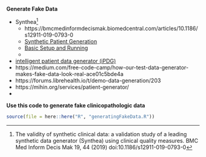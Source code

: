 
**Generate Fake Data**

- Synthea^[The validity of synthetic clinical data: a validation study of a leading synthetic data generator (Synthea) using clinical quality measures. BMC Med Inform Decis Mak 19, 44 (2019) doi:10.1186/s12911-019-0793-0]
  - https://bmcmedinformdecismak.biomedcentral.com/articles/10.1186/s12911-019-0793-0
  - [Synthetic Patient Generation](https://synthetichealth.github.io/synthea/)
  - [Basic Setup and Running](https://github.com/synthetichealth/synthea/wiki/Basic-Setup-and-Running)
  - 
- [intelligent patient data generator (iPDG)](http://www.mli.gmu.edu/index.php/research/ipdg/)
- https://medium.com/free-code-camp/how-our-test-data-generator-makes-fake-data-look-real-ace01c5bde4a
- https://forums.librehealth.io/t/demo-data-generation/203
- https://mihin.org/services/patient-generator/
- <!-- lung, cancer, breast datası ile birleştir -->



**Use this code to generate fake clinicopathologic data**

```r
source(file = here::here("R", "generatingFakeData.R"))
```

